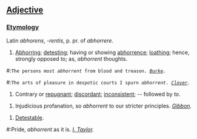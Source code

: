 ==[[Adjective]]==

===[[Etymology]]===

Latin ''abhorens'', ''-rentis'', p. pr. of ''abhorrere''.

#[[Abhorring]]; [[detesting]]; having or showing [[abhorrence]]; [[loathing]]; hence, strongly opposed to; as, ''abhorrent'' thoughts.

#:<code>The persons most ''abhorrent'' from blood and treason. ''[[Burke (source)|Burke]].''</code>

#:<code>The arts of pleasure in despotic courts I spurn ''abhorrent''. ''[[Clover (source)|Clover]].''</code>

#Contrary or [[repugnant]]; [[discordant]]; [[inconsistent]]; -- followed by ''to''.

#Injudicious profanation, so ''abhorrent'' to our stricter principles.</code> ''[[Gibbon (source)|Gibbon]].''

#[[Detestable]].

#:Pride, ''abhorrent'' as it is.</code> ''[[I. Taylor (source)|I. Taylor]].''
</ol>
